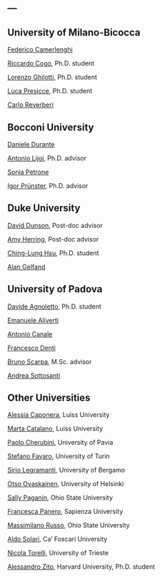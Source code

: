 ---
---


## University of Milano-Bicocca {.central}

[Federico Camerlenghi](https://sites.google.com/unimib.it/camerlenghi-federico/home-page)

[Riccardo Cogo](https://www.linkedin.com/in/riccardo-cogo-9039a6150/), Ph.D. student

[Lorenzo Ghilotti](https://lghilotti.github.io), Ph.D. student

[Luca Presicce](https://lucapresicce.github.io), Ph.D. student

[Carlo Reverberi](https://neuromi.it/author/carlo-reverberi/)

## Bocconi University {.central}

[Daniele Durante](https://danieledurante.github.io/web/)

[Antonio Lijoi](https://mypage.unibocconi.eu/antoniolijoi/), Ph.D. advisor

[Sonia Petrone](https://dec.unibocconi.eu/people/sonia-petrone)

[Igor Prünster](https://mypage.unibocconi.eu/igorpruenster/), Ph.D. advisor

## Duke University {.central}

[David Dunson](https://scholars.duke.edu/person/dunson), Post-doc advisor

[Amy Herring](https://scholars.duke.edu/person/Amy.Herring), Post-doc advisor

[Ching-Lung Hsu](https://sites.duke.edu/ch408/), Ph.D. student

[Alan Gelfand](https://scholars.duke.edu/person/alan)

## University of Padova {.central}

[Davide Agnoletto](https://davideagno.github.io), Ph.D. student

[Emanuele Aliverti](https://emanuelealiverti.github.io)

[Antonio Canale](https://tonycanale.github.io)

[Francesco Denti](https://fradenti.github.io)

[Bruno Scarpa](https://homes.stat.unipd.it/brunoscarpa.html), M.Sc. advisor

[Andrea Sottosanti](https://andreasottosanti.github.io)

## Other Universities {.central}

[Alessia Caponera](https://alessiacaponera.github.io), Luiss University

[Marta Catalano](https://martacatalano.github.io), Luiss University

[Paolo Cherubini](https://scholar.google.it/citations?user=xDkyPXUAAAAJ&hl=en), University of Pavia

[Stefano Favaro](http://sites.carloalberto.org/favaro/), University of Turin

[Sirio Legramanti](https://siriolegramanti.wordpress.com), University of Bergamo

[Otso Ovaskainen](https://researchportal.helsinki.fi/en/persons/otso-ovaskainen), University of Helsinki

[Sally Paganin](https://salleuska.github.io), Ohio State University

[Francesca Panero](https://francescapanero.github.io), Sapienza University

[Massimilano Russo](https://rmassimiliano.github.io), Ohio State University

[Aldo Solari](https://aldosolari.github.io), Ca' Foscari University

[Nicola Torelli](https://scholar.google.it/citations?user=l5fIs0wAAAAJ&hl=en), University of Trieste

[Alessandro Zito](https://alessandrozito.github.io/web/), Harvard University, Ph.D. student